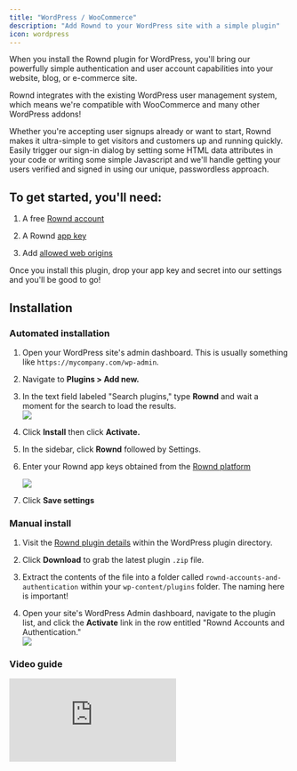 ```yaml
---
title: "WordPress / WooCommerce"
description: "Add Rownd to your WordPress site with a simple plugin"
icon: wordpress
---
```


When you install the Rownd plugin for WordPress, you'll bring our powerfully
simple authentication and user account capabilities into your website, blog, or
e-commerce site.

Rownd integrates with the existing WordPress user management system, which means
we're compatible with WooCommerce and many other WordPress addons!

Whether you're accepting user signups already or want to start, Rownd makes it
ultra-simple to get visitors and customers up and running quickly. Easily
trigger our sign-in dialog by setting some HTML data attributes in your code or
writing some simple Javascript and we'll handle getting your users verified and
signed in using our unique, passwordless approach.

## To get started, you'll need:

1.  A free [Rownd account](https://app.rownd.io)

2.  A Rownd [app key](https://docs.rownd.io/configuration/app-credentials)

3.  Add [allowed web origins](https://docs.rownd.io/security/attack-mitigation/domain-allow-list#configuring-the-domain-allow-list)

Once you install this plugin, drop your app key and secret into our settings and
you'll be good to go!

## Installation

### Automated installation

1.  Open your WordPress site's admin dashboard. This is usually something like
    `https://mycompany.com/wp-admin`.

2.  Navigate to **Plugins > Add new.**

3.  In the text field labeled "Search plugins," type **Rownd** and wait a moment
    for the search to load the results.  
     ![](/sdk-reference/images/wordpress_plugin_search.png)

4.  Click **Install** then click **Activate.**

5.  In the sidebar, click **Rownd** followed by Settings.

6.  Enter your Rownd app keys obtained from the [Rownd platform](https://app.rownd.io)

    ![](/sdk-reference/images/wordpress_plugin_appkey.png)

7.  Click **Save settings**

### Manual install

1.  Visit the
    [Rownd plugin details](https://wordpress.org/plugins/rownd-accounts-and-authentication/)
    within the WordPress plugin directory.

2.  Click **Download** to grab the latest plugin `.zip` file.

3.  Extract the contents of the file into a folder called
    `rownd-accounts-and-authentication` within your `wp-content/plugins` folder.
    The naming here is important!

4.  Open your site's WordPress Admin dashboard, navigate to the plugin list, and
    click the **Activate** link in the row entitled "Rownd Accounts and
    Authentication."  
     ![](/sdk-reference/images/image.png)

### Video guide

<div style={{position: "relative", paddingBottom: "67.9245283018868%", height: 0}}><iframe src="https://www.loom.com/embed/efadeb17eb6f4db288bf72f59ea483d9" frameborder="0" webkitallowfullscreen mozallowfullscreen allowfullscreen style={{
    "height": "100%",
    "left": "0px",
    "position": "absolute",
    "top": "0px",
    "width": "100%"
}}></iframe></div>